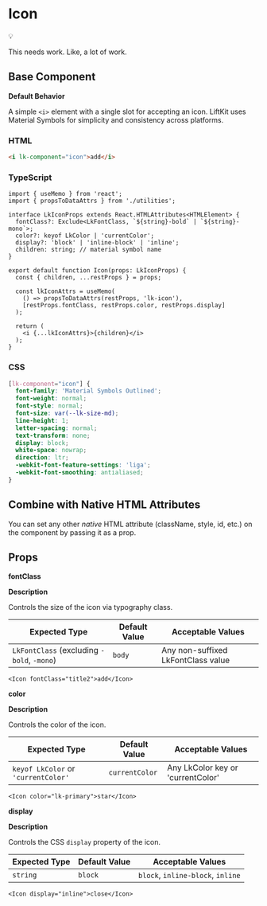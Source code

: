 # Icon

<aside>
💡

This needs work. Like, a lot of work.

</aside>

## Base Component

**Default Behavior**

A simple `<i>` element with a single slot for accepting an icon. LiftKit uses Material Symbols for simplicity and consistency across platforms.

### HTML

```html
<i lk-component="icon">add</i>

```

### TypeScript

```tsx
import { useMemo } from 'react';
import { propsToDataAttrs } from './utilities';

interface LkIconProps extends React.HTMLAttributes<HTMLElement> {
  fontClass?: Exclude<LkFontClass, `${string}-bold` | `${string}-mono`>;
  color?: keyof LkColor | 'currentColor';
  display?: 'block' | 'inline-block' | 'inline';
  children: string; // material symbol name
}

export default function Icon(props: LkIconProps) {
  const { children, ...restProps } = props;

  const lkIconAttrs = useMemo(
    () => propsToDataAttrs(restProps, 'lk-icon'),
    [restProps.fontClass, restProps.color, restProps.display]
  );

  return (
    <i {...lkIconAttrs}>{children}</i>
  );
}

```

### CSS

```css
[lk-component="icon"] {
  font-family: 'Material Symbols Outlined';
  font-weight: normal;
  font-style: normal;
  font-size: var(--lk-size-md);
  line-height: 1;
  letter-spacing: normal;
  text-transform: none;
  display: block;
  white-space: nowrap;
  direction: ltr;
  -webkit-font-feature-settings: 'liga';
  -webkit-font-smoothing: antialiased;
}

```

## Combine with Native HTML Attributes

You can set any other *native* HTML attribute (className, style, id, etc.) on the component by passing it as a prop.

## Props

**fontClass**

**Description**

Controls the size of the icon via typography class.

| **Expected Type** | **Default Value** | **Acceptable Values** |
| --- | --- | --- |
| `LkFontClass` (excluding `-bold`, `-mono`) | `body` | Any non-suffixed LkFontClass value |

```tsx
<Icon fontClass="title2">add</Icon>

```

**color**

**Description**

Controls the color of the icon.

| **Expected Type** | **Default Value** | **Acceptable Values** |
| --- | --- | --- |
| `keyof LkColor` or `'currentColor'` | `currentColor` | Any LkColor key or 'currentColor' |

```tsx
<Icon color="lk-primary">star</Icon>

```

**display**

**Description**

Controls the CSS `display` property of the icon.

| **Expected Type** | **Default Value** | **Acceptable Values** |
| --- | --- | --- |
| `string` | `block` | `block`, `inline-block`, `inline` |

```tsx
<Icon display="inline">close</Icon>

```